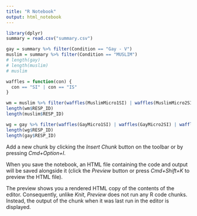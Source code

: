 ```yaml
---
title: "R Notebook"
output: html_notebook
---
```


```r
library(dplyr)
summary = read.csv("summary.csv")

gay = summary %>% filter(Condition == "Gay - V")
muslim = summary %>% filter(Condition == "MUSLIM")
# length(gay)
# length(muslim)
# muslim

waffles = function(con) {
  con == "SI" | con == "IS"
}

wm = muslim %>% filter(waffles(MuslimMicro1SI) | waffles(MuslimMicro2SI) | waffles(MuslimMicro3SI))
length(wm$RESP_ID)
length(muslim$RESP_ID)

wg = gay %>% filter(waffles(GayMicro1SI) | waffles(GayMicro2SI) | waffles(GayMicro3SI))
length(wg$RESP_ID)
length(gay$RESP_ID)
```

Add a new chunk by clicking the *Insert Chunk* button on the toolbar or by pressing *Cmd+Option+I*.

When you save the notebook, an HTML file containing the code and output will be saved alongside it (click the *Preview* button or press *Cmd+Shift+K* to preview the HTML file). 

The preview shows you a rendered HTML copy of the contents of the editor. Consequently, unlike *Knit*, *Preview* does not run any R code chunks. Instead, the output of the chunk when it was last run in the editor is displayed.

